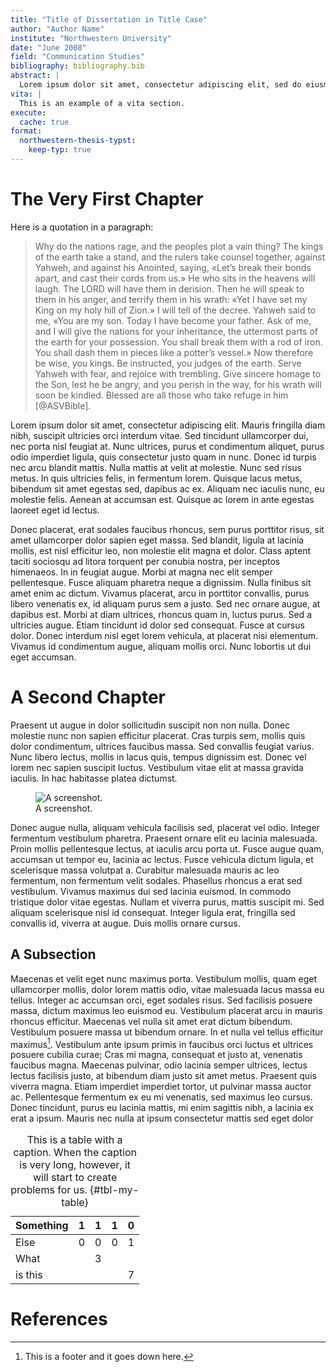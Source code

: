 ```yaml
---
title: "Title of Dissertation in Title Case"
author: "Author Name"
institute: "Northwestern University"
date: "June 2008"
field: "Communication Studies"
bibliography: bibliography.bib
abstract: |
  Lorem ipsum dolor sit amet, consectetur adipiscing elit, sed do eiusmod tempor incididunt ut labore et dolore magna aliqua. Ut enim ad minim veniam, quis nostrud exercitation ullamco laboris nisi ut aliquip ex ea commodo consequat. Duis aute irure dolor in reprehenderit in voluptate velit esse cillum dolore eu fugiat nulla pariatur. Excepteur sint occaecat cupidatat non proident, sunt in culpa qui officia deserunt mollit anim id est laborum.
vita: |
  This is an example of a vita section.
execute: 
  cache: true
format:
  northwestern-thesis-typst:
    keep-typ: true
---
```


# The Very First Chapter

Here is a quotation in a paragraph:

> Why do the nations rage, and the peoples plot a vain thing? The kings of the earth take a stand, and the rulers take counsel together, against Yahweh, and against his Anointed, saying, «Let's break their bonds apart, and cast their cords from us.» He who sits in the heavens will laugh. The LORD will have them in derision. Then he will speak to them in his anger, and terrify them in his wrath: «Yet I have set my King on my holy hill of Zion.» I will tell of the decree. Yahweh said to me, «You are my son. Today I have become your father. Ask of me, and I will give the nations for your inheritance, the uttermost parts of the earth for your possession. You shall break them with a rod of iron. You shall dash them in pieces like a potter's vessel.» Now therefore be wise, you kings. Be instructed, you judges of the earth. Serve Yahweh with fear, and rejoice with trembling. Give sincere homage to the Son, lest he be angry, and you perish in the way, for his wrath will soon be kindled. Blessed are all those who take refuge in him [@ASVBible].

Lorem ipsum dolor sit amet, consectetur adipiscing elit. Mauris fringilla diam nibh, suscipit ultricies orci interdum vitae. Sed tincidunt ullamcorper dui, nec porta nisl feugiat at. Nunc ultrices, purus et condimentum aliquet, purus odio imperdiet ligula, quis consectetur justo quam in nunc. Donec id turpis nec arcu blandit mattis. Nulla mattis at velit at molestie. Nunc sed risus metus. In quis ultricies felis, in fermentum lorem. Quisque lacus metus, bibendum sit amet egestas sed, dapibus ac ex. Aliquam nec iaculis nunc, eu molestie felis. Aenean at accumsan est. Quisque ac lorem in ante egestas laoreet eget id lectus.

Donec placerat, erat sodales faucibus rhoncus, sem purus porttitor risus, sit amet ullamcorper dolor sapien eget massa. Sed blandit, ligula at lacinia mollis, est nisl efficitur leo, non molestie elit magna et dolor. Class aptent taciti sociosqu ad litora torquent per conubia nostra, per inceptos himenaeos. In in feugiat augue. Morbi at magna nec elit semper pellentesque. Fusce aliquam pharetra neque a dignissim. Nulla finibus sit amet enim ac dictum. Vivamus placerat, arcu in porttitor convallis, purus libero venenatis ex, id aliquam purus sem a justo. Sed nec ornare augue, at dapibus est. Morbi at diam ultrices, rhoncus quam in, luctus purus. Sed a ultricies augue. Etiam tincidunt id dolor sed consequat. Fusce at cursus dolor. Donec interdum nisl eget lorem vehicula, at placerat nisi elementum. Vivamus id condimentum augue, aliquam mollis orci. Nunc lobortis ut dui eget accumsan.

# A Second Chapter

Praesent ut augue in dolor sollicitudin suscipit non non nulla. Donec molestie nunc non sapien efficitur placerat. Cras turpis sem, mollis quis dolor condimentum, ultrices faucibus massa. Sed convallis feugiat varius. Nunc libero lectus, mollis in lacus quis, tempus dignissim est. Donec vel lorem nec sapien suscipit luctus. Vestibulum vitae elit at massa gravida iaculis. In hac habitasse platea dictumst.

![A screenshot.](images/screenshot1.png){#fig-screenshot1}

Donec augue nulla, aliquam vehicula facilisis sed, placerat vel odio. Integer fermentum vestibulum pharetra. Praesent ornare elit eu lacinia malesuada. Proin mollis pellentesque lectus, at iaculis arcu porta ut. Fusce augue quam, accumsan ut tempor eu, lacinia ac lectus. Fusce vehicula dictum ligula, et scelerisque massa volutpat a. Curabitur malesuada mauris ac leo fermentum, non fermentum velit sodales. Phasellus rhoncus a erat sed vestibulum. Vivamus maximus dui sed lacinia euismod. In commodo tristique dolor vitae egestas. Nullam et viverra purus, mattis suscipit mi. Sed aliquam scelerisque nisl id consequat. Integer ligula erat, fringilla sed convallis id, viverra at augue. Duis mollis ornare cursus.


## A Subsection

Maecenas et velit eget nunc maximus porta. Vestibulum mollis, quam eget ullamcorper mollis, dolor lorem mattis odio, vitae malesuada lacus massa eu tellus. Integer ac accumsan orci, eget sodales risus. Sed facilisis posuere massa, dictum maximus leo euismod eu. Vestibulum placerat arcu in mauris rhoncus efficitur. Maecenas vel nulla sit amet erat dictum bibendum. Vestibulum posuere massa ut bibendum ornare. In et nulla vel tellus efficitur maximus[^1]. Vestibulum ante ipsum primis in faucibus orci luctus et ultrices posuere cubilia curae; Cras mi magna, consequat et justo at, venenatis faucibus magna. Maecenas pulvinar, odio lacinia semper ultrices, lectus lectus facilisis justo, at bibendum diam justo sit amet metus. Praesent quis viverra magna. Etiam imperdiet imperdiet tortor, ut pulvinar massa auctor ac. Pellentesque fermentum ex eu mi venenatis, sed maximus leo cursus. Donec tincidunt, purus eu lacinia mattis, mi enim sagittis nibh, a lacinia ex erat a ipsum. Mauris nec nulla at ipsum consectetur mattis sed eget dolor


[^1]: This is a footer and it goes down here.


| Something | 1 | 1 | 1 | 0 |
|-----------|---|---|---|---|
| Else      | 0 | 0 | 0 | 1 |
| What      |   | 3 |   |   |
| is this   |   |   |   | 7 |

: This is a table with a caption. When the caption is very long, however, it will start to create problems for us. {#tbl-my-table}

# References {.unnumbered}

::: {#refs}
:::
